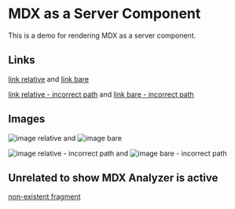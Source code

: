 # MDX as a Server Component

This is a demo for rendering MDX as a server component.

## Links

[link relative](./mdx.png) and [link bare](mdx.png)

[link relative - incorrect path](./mdx2.png) and [link bare - incorrect path](mdx2.png)

## Images

![image relative](./mdx.png) and ![image bare](mdx.png)

![image relative - incorrect path](./mdx2.png) and ![image bare - incorrect path](mdx2.png)

## Unrelated to show MDX Analyzer is active

[non-existent fragment](#non-existent-fragment)
